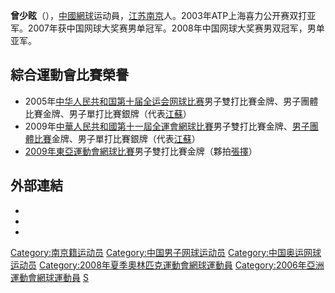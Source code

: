 '''曾少眩'''（{{bd|1981年|8月29日|catIdx=Z曾}}），[[中國|中國]][[網球|網球]]运动員，[[江苏|江苏]][[南京|南京]]人。2003年ATP上海喜力公开赛双打亚军。2007年获中国网球大奖赛男单冠军。2008年中国网球大奖赛男双冠军，男单亚军。

== 綜合運動會比賽榮譽 ==
* 2005年[[中华人民共和国第十届全运会网球比赛|中华人民共和国第十届全运会网球比赛]]男子雙打比賽金牌、男子團體比賽金牌、男子單打比賽銀牌（代表[[江蘇|江蘇]]）
* 2009年[[中華人民共和國第十一屆全運會網球比賽|中華人民共和國第十一屆全運會網球比賽]]男子雙打比賽金牌、[[中華人民共和國第十一屆全運會網球男子團體比賽|男子團體比賽]]金牌、男子單打比賽銀牌（代表[[江蘇|江蘇]]）
* [[2009年東亞運動會網球比賽|2009年東亞運動會網球比賽]]男子雙打比賽金牌（夥拍[[張擇|張擇]]）

== 外部連結 ==
* {{ATP|id=Z151}}
* {{ITF Profile|id=30023635}}
* {{DavisCupplayerlink|id=30023635}}

{{China-sport-bio-stub}}
{{Tennis-bio-stub}}

{{DEFAULTSORT:Zeng曾}}
[[Category:南京籍运动员|Category:南京籍运动员]]
[[Category:中国男子网球运动员|Category:中国男子网球运动员]]
[[Category:中国奥运网球运动员|Category:中国奥运网球运动员]]
[[Category:2008年夏季奧林匹克運動會網球運動員|Category:2008年夏季奧林匹克運動會網球運動員]]
[[Category:2006年亞洲運動會網球運動員|Category:2006年亞洲運動會網球運動員]]
[[Category:曾姓|S]]